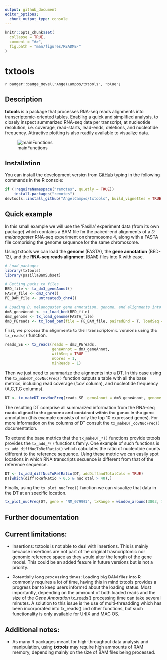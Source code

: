 ```yaml
---
output: github_document
editor_options: 
  chunk_output_type: console
---
```


```r
knitr::opts_chunk$set(
  collapse = TRUE,
  comment = "#>",
  fig.path = "man/figures/README-"
)
```

# txtools

<!-- badges: start -->
`r badger::badge_devel("AngelCampos/txtools", "blue")`
<!-- badges: end -->

## Description 

**txtools** is a package that processes RNA-seq reads alignments into 
transcriptomic-oriented tables. Enabling a quick and simplified analysis,
to closely inspect summarized RNA-seq data per transcript, at nucleotide
resolution, i.e. coverage, read-starts, read-ends, deletions, and 
nucleotide frequency. Attractive plotting is also readily available to 
visualize data.

![mainFunctions](man/figures/readme_1.png)

## Installation

You can install the development version from
[GitHub](https://github.com/AngelCampos/txtools) typing in the following 
commands in the R console:

```r
if (!requireNamespace("remotes", quietly = TRUE))
    install.packages("remotes")
devtools::install_github("AngelCampos/txtools", build_vignettes = TRUE)
```

## Quick example
In this small example we will use the 'Pasilla' experiment data (from its own package)
which contains a BAM file for the paired-end alignments of a *D. melanogaster* 
RNA-seq experiment on chromosome 4, along with a FASTA file comprising the 
genome sequence for the same chromosome.


Using txtools we can load the **genome** (FASTA), the **gene annotation** 
(BED-12), and the **RNA-seq reads alignment** (BAM) files into R with ease.

```r
# Load packages
library(txtools)
library(pasillaBamSubset)

# Getting paths to files
BED_file <- tx_dm3_geneAnnot()
FASTA_file <- dm3_chr4()
PE_BAM_file <- untreated3_chr4()

# Loading D. melanogaster gene annotation, genome, and alignments into R.
dm3_geneAnnot <- tx_load_bed(BED_file)
dm3_genome <- tx_load_genome(FASTA_file)
dm3_PEreads <- tx_load_bam(file = PE_BAM_file, pairedEnd = T, loadSeq = T)
```

First, we process the alignments to their transcriptomic versions using the
`tx_reads()` function. 

```r
reads_SE <- tx_reads(reads = dm3_PEreads, 
                     geneAnnot = dm3_geneAnnot, 
                     withSeq = TRUE, 
                     nCores = 1, 
                     minReads = 1)
```

Then we just need to summarize the alignments into a DT. In this case using
the `tx_makeDT_covNucFreq()` function outputs a table with all the base metrics,
including read coverage ('cov' column), and nucleotide frequency
(A,C,T,G columns).

```r
DT <- tx_makeDT_covNucFreq(reads_SE, geneAnnot = dm3_geneAnnot, genome = dm3_genome)
```

The resulting DT comprise all summarized information from the RNA-seq reads 
aligned to the genome and contained within the genes in the gene annotation 
(this example consists of only the top 10 expressed genes). For more information on the
columns of DT consult the `tx_makeDT_covNucFreq()` documentation.

To extend the base metrics that the `tx_makeDT_*()`
functions provide txtools provides the `tx_add_*()` functions family. One
example of such functions is `tx_add_diffNucToRefRatio()` which calculates the 
ratio of nucleotide counts different to the reference sequence. Using
these metric we can easily spot locations in which RNA transcripts sequence is
different from that of the reference sequence. 

```r
DT <- tx_add_diffNucToRefRatio(DT, addDiffandTotalCols = TRUE)
DT[which(diffToRefRatio > 0.5 & nucTotal > 40),]
```

Finally, using the `tx_plot_nucFreq()` 
function we can visualize that data in the DT at an specific location.

```r
tx_plot_nucFreq(DT, gene = "NM_079901", txRange = window_around(3803, 15))
```

## Further documentation
    
## Current limitations:

* Insertions: txtools is not able to deal with insertions. This is mainly
because insertions are not part of the original trasncriptomic nor genomic 
reference space as they would alter the length of the gene model. 
This could be an added feature in future versions but is not a priority. 

* Potentially long processing times: Loading big BAM files into R commonly 
requires a lot of time, having this in mind txtools provides a progress bar to 
keep users informed about the loading status. Most importantly, depending on the
ammount of both loaded reads and the size of the *Gene Annotation* tx_reads() 
processing time can take several minutes. A solution to this issue is the use of
multi-threadding which has been incorporated into tx_reads() and other 
functions, but such functionality is only available for UNIX and MAC OS.

## Additional notes:

* As many R packages meant for high-throughput data analysis and manipulation, 
using ***txtools*** may require high ammounts of RAM memory, depending mainly on
the size of BAM files being processed.
